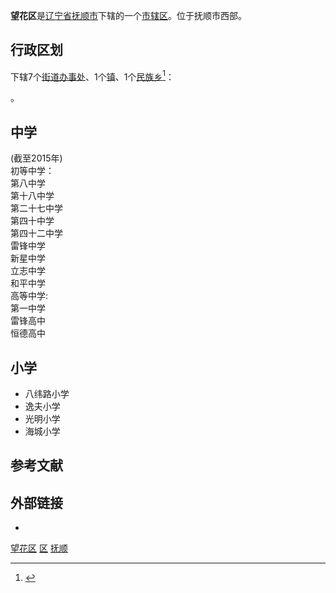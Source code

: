 {{noteTA
|1=zh-hans:邮政编码; zh-hant:郵遞區號;
}}
{{Infobox China County
| county = 望花区
| usedname = 
| nameorigin = 
| Photo = 
| Photoname = 
| map = ChinaFushunWanghua.png
| map_caption = 望花区
| Pinyin =  Wànghuā Qū
| Belong = [[辽宁省|辽宁省]][[抚顺市|抚顺市]]
| Types = [[市辖区|市辖区]]
| admincode =  
| founded = 
| seat = 丹东路（西段）3号
| officerTitle = 
| officer = 
| officerTitle2 = 
| officer2 = 
| division = 11
| town = 
| township = 1
| subdistrict = 10
| dialect = 
| post code = 113001
| phone code = 024
| coordinate = 
| area = 214平方千米
| area land = 
| area water = 
| census yr = 
| pop = 38万人
| density =  
| GDP = 
| GDP_as_of = 
| GDPPC = 
| carlicense = 辽D
| web = http://www.fswh.gov.cn/
| web_title = 望花区政府网
}}
'''望花区'''是[[辽宁省|辽宁省]][[抚顺市|抚顺市]]下辖的一个[[市辖区|市辖区]]。位于抚顺市西部。

== 行政区划 ==
{{PAGENAMEBASE}}下辖7个[[街道办事处|街道办事处]]、1个[[行政建制镇|镇]]、1个[[民族乡|民族乡]]<ref>{{PRC admin/ref sgc|21/04/04}}</ref>：

{{PRC admin/children|21/04/04}}。

==中学==
(截至2015年)<br />
初等中学：<br />
第八中学<br />
第十八中学<br />
第二十七中学<br />
第四十中学<br />
第四十二中学<br />
雷锋中学<br />
新星中学<br />
立志中学<br />
和平中学<br />
高等中学:<br />
第一中学<br />
雷锋高中<br />
恒德高中<br />

==小学==
* 八纬路小学
* 逸夫小学
* 光明小学
* 海城小学

== 参考文献 ==
{{reflist}}

== 外部链接 ==
* {{Official website|http://www.fswh.gov.cn/|name=抚顺市望花区人民政府}}

{{望花区行政区划}}
{{抚顺市行政区划}}
{{辽宁行政区划}}

[[Category:望花区|]]
[[Category:抚顺区县|区]]
[[Category:辽宁市辖区|抚顺]]
